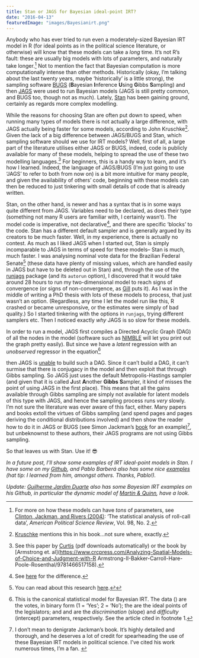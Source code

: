 ```yaml
---
title: Stan or JAGS for Bayesian ideal-point IRT?
date: "2016-04-13"
featuredImage: "images/Bayesianirt.png"
---
```



Anybody who has ever tried to run even a moderately-sized Bayesian IRT model in R (for ideal points as in the political science literature, or otherwise) will know that these models can take a _long_ time. It’s not R’s fault: these are usually big models with lots of parameters, and naturally take longer.[^1] Not to mention the fact that Bayesian computation is more computationally intense than other methods. Historically (okay, I’m talking about the last twenty years, maybe ‘historically’ is a little strong), the sampling software [BUGS](http://www.mrc-bsu.cam.ac.uk/software/bugs/) (**B**ayesian **I**nference **U**sing **G**ibbs **S**ampling) and then [JAGS](http://mcmc-jags.sourceforge.net/) were used to run Bayesian models (JAGS is still pretty common, and BUGS too, though not as much). Lately, [Stan](http://mc-stan.org/) has been gaining ground, certainly as regards more complex modelling.

While the reasons for choosing Stan are often put down to speed, when running many types of models there is not actually a large difference, with JAGS actually being faster for some models, according to John Kruschke[^2]. Given the lack of a big difference between JAGS/BUGS and Stan, which sampling software should we use for IRT models? Well, first of all, a large part of the literature utilises either JAGS or BUGS, indeed, code is publicly available for many of these models, helping to spread the use of these two modelling languages.[^3] For beginners, this is a handy way to learn, and it’s how I learned. Indeed, the language of JAGS/BUGS (I’m just going to use ‘JAGS’ to refer to both from now on) is a bit more intuitive for many people, and given the availability of others’ code, beginning with these models can then be reduced to just tinkering with small details of code that is already written.

Stan, on the other hand, is newer and has a syntax that is in some ways quite different from JAGS. Variables need to be declared, as does their type (something not many R users are familiar with, I certainly wasn’t). The model code is imperative, not declarative[^4], and there are specific ‘blocks’ to the code. Stan has a different default sampler and is generally argued by its creators to be much faster. Well, in my experience, there is actually no contest. As much as I liked JAGS when I started out, Stan is simply incomparable to JAGS in terms of speed for these models– Stan is much, much faster. I was analysing nominal vote data for the Brazilian Federal Senate[^5] (these data have plenty of missing values, which are handled easily in JAGS but have to be deleted out in Stan) and, through the use of the <a href="http://runjags.sourceforge.net/quickjags.html">runjags</a> package (and its `autorun` option), I discovered that it would take around 28 hours to run my two-dimensional model to reach signs of convergence (or signs of non-convergence, as [Gill](pan.oxfordjournals.org/content/16/2/153.full.pdf) puts it). As I was in the middle of writing a PhD thesis with lots of these models to process, that just wasn’t an option. (Regardless, any time I let the model run like this, R crashed or became unresponsive, or the estimates were simply of bad quality.) So I started tinkering with the options in `runjags`, trying different samplers etc. Then I noticed exactly _why_ JAGS is so slow for these models.

In order to run a model, JAGS first compiles a Directed Acyclic Graph (DAG) of all the nodes in the model (software such as <a href="http://r-nimble.org/">NIMBLE</a> will let you print out the graph pretty easily). But since we have a _latent_ regression with an _unobserved_ regressor in the equation[^6]

<BlockMath math="y_{ij} = \beta_j\bf{x_i} - \alpha_j" />

then JAGS is [unable](https://sourceforge.net/p/mcmc-jags/discussion/610037/thread/5c9e9026/) to build such a DAG. Since it can’t build a DAG, it can’t surmise that there is conjugacy in the model and then exploit that through Gibbs sampling. So JAGS just uses the default Metropolis-Hastings sampler (and given that it is called **J**ust **A**nother **Gibbs** **S**ampler, it kind of misses the point of using JAGS in the first place). This means that all the gains available through Gibbs sampling are simply not available for latent models of this type with JAGS, and hence the sampling process runs _very_ slowly. I’m not sure the literature was ever aware of this fact, either. Many papers and books extoll the virtues of Gibbs sampling (and spend pages and pages deriving the conditional distributions involved) and then show the reader how to do it in JAGS or BUGS (see Simon Jackman’s [book](http://www.wiley.com/WileyCDA/WileyTitle/productCd-0470011548.html) for an example)[^7], but unbeknownst to these authors, their JAGS programs are not using Gibbs sampling.

So that leaves us with Stan. Use it! 😎

_In a future post, I’ll show some examples of IRT ideal-point models in Stan. I have some on my [Github](https://github.com/RobertMyles/Bayesian-Ideal-Point-IRT-Models), and Pablo Barberá also has some nice [examples](https://github.com/pablobarbera/quant3materials/tree/master/bayesian) (hat tip: I learned from him, amongst others. Thanks, Pablo!)._

_Update: [Guilherme Jardim Duarte](https://github.com/duarteguilherme/Quinn-Martin-Replication) also has some Bayesian IRT examples on his Github, in particular the dynamic model of [Martin & Quinn](http://mqscores.berkeley.edu/media/pa02.pdf), have a look._

[^1]: For more on how these models can have _tons_ of parameters, see [Clinton, Jackman, and Rivers (2004)](https://www.cs.princeton.edu/courses/archive/fall09/cos597A/papers/ClintonJackmanRivers2004.pdf): ‘The statistical analysis of roll-call data’, _American Political Science Review_, Vol. 98, No. 2.
[^2]: [Kruschke](http://doingbayesiandataanalysis.blogspot.com.br/) mentions this in his book…not sure where, exactly.
[^3]: See this paper by [Curtis](https://www.jstatsoft.org/article/view/v036c01/v36c01.pdf) (pdf downloads automatically) or the book by [Armstrong et. al](https://www.crcpress.com/Analyzing-Spatial-Models-of-Choice-and-Judgment-with-R Armstrong-II-Bakker-Carroll-Hare-Poole-Rosenthal/9781466517158).
[^4]: See [here](http://stackoverflow.com/questions/129628/what-is-declarative-programming) for the difference.
[^5]: You can read about this research [here](%7B%7B%20site.url%20%7D%7D/assetsExplaining%20the%20Determinants%20of%20Foreign%20Policy%20Voting%20Behaviour%20in%20the%20Brazilian%20Houses%20of%20Legislature.pdf).[↩](#a5)
[^6]: This is the canonical statistical model for Bayesian IRT. The data (<InlineMath math="y_{ij}"/>) are the votes, in binary form (1 = ‘Yes’; 2 = ‘No’); the <InlineMath math="x_i"/> are the ideal points of the legislators; and <InlineMath math="\beta_j"/> and <InlineMath math="\alpha_j"/> are the _discrimination_ (slope) and _difficulty_ (intercept) parameters, respectively. See the article cited in footnote 1.
[^7]: I don’t mean to denigrate Jackman’s book. It’s highly detailed and thorough, and he deserves a lot of credit for spearheading the use of these Bayesian IRT models in political science. I’ve cited his work numerous times, I’m a fan. <link rel="image_src" href="http://i.imgur.com/v7y6SVt.png?1" />
